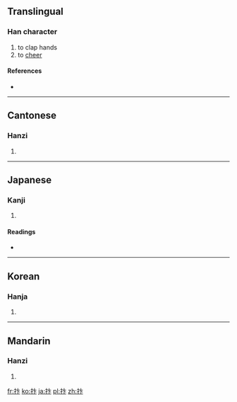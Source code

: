 {{also|拚}}
==Translingual==

===Han character===
{{Han char|rn=64|rad=手|as=04|sn=7|four=5003<sub>0</sub>|canj=手卜卜 (QYY)}}

# to clap hands
# to [[cheer]]

====References====
* {{Han ref|kx=0420.070|dkj=11860|dj=0767.080|hdz=31843.020|uh=6283|ud=25219|bh=CAE7|bd=51943}}

----

==Cantonese==

===Hanzi===
{{yue-hanzi|jyut=|y=bin6}}

# {{defn|Cantonese|sort=手04}}

----

==Japanese==

===Kanji===
{{ja-kanji|grade=|rs=手04}}

# {{defn|Japanese|sort=手04}}

====Readings====
* {{ja-readings|on=[[べん]] (ben)|kun=[[うつ]] (utsu)}}

----

==Korean==

===Hanja===
{{ko-hanja|hangeul=변|eumhun=|rv=byeon|mr=pyŏn|y=pyen}}

# {{defn|Korean|sort=手04}}

----

==Mandarin==

===Hanzi===
{{cmn-hanzi|pin=[[biàn]] ([[bian4]])|wg=pien<sup>4</sup>}}

# {{defn|Mandarin|sort=手04}}

[[fr:抃]]
[[ko:抃]]
[[ja:抃]]
[[pl:抃]]
[[zh:抃]]
